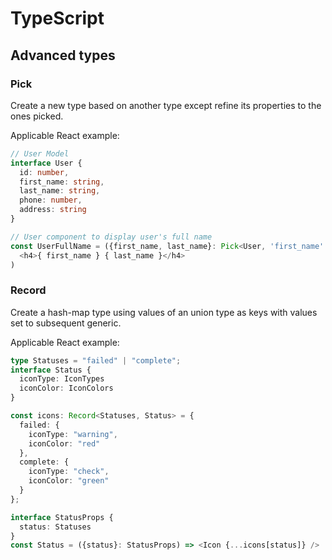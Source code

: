 # TypeScript

## Advanced types

### Pick
Create a new type based on another type except refine its properties to the ones picked.

Applicable React example:
```typescript
// User Model
interface User {
  id: number,
  first_name: string,
  last_name: string,
  phone: number,
  address: string
}

// User component to display user's full name
const UserFullName = ({first_name, last_name}: Pick<User, 'first_name'|'last_name'>) => (
  <h4>{ first_name } { last_name }</h4>
)
```

### Record
Create a hash-map type using values of an union type as keys with values set to subsequent generic.

Applicable React example:
```typescript
type Statuses = "failed" | "complete";
interface Status {
  iconType: IconTypes
  iconColor: IconColors
}

const icons: Record<Statuses, Status> = {
  failed: {
    iconType: "warning",
    iconColor: "red"
  },
  complete: {
    iconType: "check",
    iconColor: "green"
  }
};

interface StatusProps {
  status: Statuses
}
const Status = ({status}: StatusProps) => <Icon {...icons[status]} />
```

